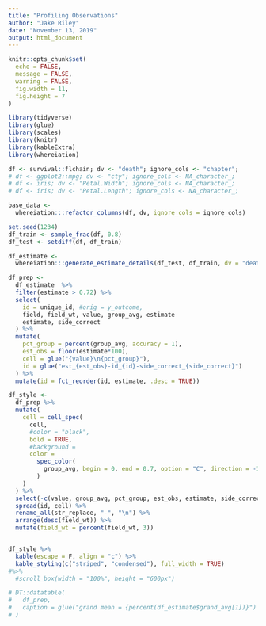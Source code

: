 ```yaml
---
title: "Profiling Observations"
author: "Jake Riley"
date: "November 13, 2019"
output: html_document
---
```


<style type="text/css">
div.main-container {
  max-width: 100%;
  margin-left: auto;
  margin-right: auto;
}
</style>

```r
knitr::opts_chunk$set(
  echo = FALSE, 
  message = FALSE, 
  warning = FALSE,
  fig.width = 11,
  fig.height = 7
)
```

```r
library(tidyverse)
library(glue)
library(scales)
library(knitr)
library(kableExtra)
library(whereiation)

df <- survival::flchain; dv <- "death"; ignore_cols <- "chapter";
# df <- ggplot2::mpg; dv <- "cty"; ignore_cols <- NA_character_;
# df <- iris; dv <- "Petal.Width"; ignore_cols <- NA_character_;
# df <- iris; dv <- "Petal.Length"; ignore_cols <- NA_character_;

base_data <- 
  whereiation:::refactor_columns(df, dv, ignore_cols = ignore_cols)

set.seed(1234)
df_train <- sample_frac(df, 0.8)
df_test <- setdiff(df, df_train)

df_estimate <-
  whereiation:::generate_estimate_details(df_test, df_train, dv = "death")
```

```r
df_prep <-
  df_estimate  %>% 
  filter(estimate > 0.72) %>%
  select(
    id = unique_id, #orig = y_outcome, 
    field, field_wt, value, group_avg, estimate
    estimate, side_correct
  ) %>%
  mutate(
    pct_group = percent(group_avg, accuracy = 1),
    est_obs = floor(estimate*100),
    cell = glue("{value}\n{pct_group}"),
    id = glue("est_{est_obs}-id_{id}-side_correct_{side_correct}")
  ) %>% 
  mutate(id = fct_reorder(id, estimate, .desc = TRUE))

df_style <-
  df_prep %>% 
  mutate(
    cell = cell_spec(
      cell,
      #color = "black", 
      bold = TRUE,
      #background =
      color = 
        spec_color(
          group_avg, begin = 0, end = 0.7, option = "C", direction = -1#, alpha = 0.3
        )
    )
  ) %>% 
  select(-c(value, group_avg, pct_group, est_obs, estimate, side_correct)) %>% 
  spread(id, cell) %>% 
  rename_all(str_replace, "-", "\n") %>% 
  arrange(desc(field_wt)) %>% 
  mutate(field_wt = percent(field_wt, 3))


df_style %>% 
  kable(escape = F, align = "c") %>%
  kable_styling(c("striped", "condensed"), full_width = TRUE)
#%>%
  #scroll_box(width = "100%", height = "600px")

# DT::datatable(
#   df_prep, 
#   caption = glue("grand mean = {percent(df_estimate$grand_avg[1])}")
# )

```
  
